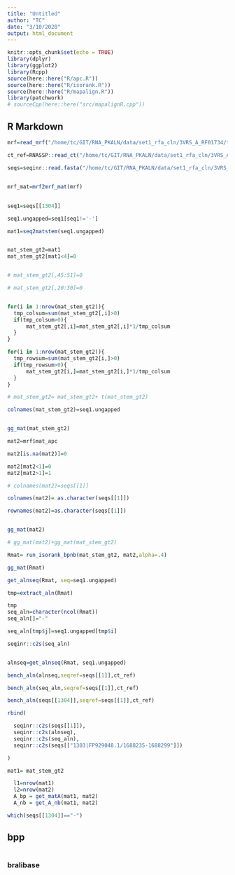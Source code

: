 ```yaml
---
title: "Untitled"
author: "TC"
date: "3/10/2020"
output: html_document
---
```


```r
knitr::opts_chunk$set(echo = TRUE)
library(dplyr)
library(ggplot2)
library(Rcpp)
source(here::here("R/apc.R"))
source(here::here("R/isorank.R"))
source(here::here("R/mapalign.R"))
library(patchwork)
# sourceCpp(here::here("src/mapalignR.cpp"))
```

## R Markdown

```r
mrf=read_mrf("/home/tc/GIT/RNA_PKALN/data/set1_rfa_cln/3VRS_A_RF01734/tmp.mrf")

ct_ref=RNASSP::read_ct("/home/tc/GIT/RNA_PKALN/data/set1_rfa_cln/3VRS_A_RF01734/3VRS_A.ct")

seqs=seqinr::read.fasta("/home/tc/GIT/RNA_PKALN/data/set1_rfa_cln/3VRS_A_RF01734/tmp.ungapped.msa")


mrf_mat=mrf2mrf_mat(mrf)
```

##

```r
seq1=seqs[[1304]]

seq1.ungapped=seq1[seq1!='-']

mat1=seq2matstem(seq1.ungapped)


mat_stem_gt2=mat1
mat_stem_gt2[mat1<4]=0


# mat_stem_gt2[,45:51]=0

# mat_stem_gt2[,20:30]=0


for(i in 1:nrow(mat_stem_gt2)){
  tmp_colsum=sum(mat_stem_gt2[,i]>0)
  if(tmp_colsum>0){
      mat_stem_gt2[,i]=mat_stem_gt2[,i]*1/tmp_colsum
  }
}

for(i in 1:nrow(mat_stem_gt2)){
  tmp_rowsum=sum(mat_stem_gt2[i,]>0)
  if(tmp_rowsum>0){
      mat_stem_gt2[i,]=mat_stem_gt2[i,]*1/tmp_colsum
  }
}

# mat_stem_gt2= mat_stem_gt2+ t(mat_stem_gt2)

colnames(mat_stem_gt2)=seq1.ungapped


gg_mat(mat_stem_gt2)
```


```r
mat2=mrf$mat_apc

mat2[is.na(mat2)]=0

mat2[mat2<1]=0
mat2[mat2>1]=1

# colnames(mat2)=seqs[[1]]

colnames(mat2)= as.character(seqs[[1]])

rownames(mat2)=as.character(seqs[[1]])


gg_mat(mat2)

# gg_mat(mat2)+gg_mat(mat_stem_gt2)
```


```r
Rmat= run_isorank_bpnb(mat_stem_gt2, mat2,alpha=.4)

gg_mat(Rmat)
```


```r
get_alnseq(Rmat, seq=seq1.ungapped)
```

```r


tmp=extract_aln(Rmat)

tmp
seq_aln=character(ncol(Rmat))
seq_aln[]="-"

seq_aln[tmp$j]=seq1.ungapped[tmp$i]

seqinr::c2s(seq_aln)

```

```r

```


```r
alnseq=get_alnseq(Rmat, seq1.ungapped)
```

```r
bench_aln(alnseq,seqref=seqs[[1]],ct_ref)

bench_aln(seq_aln,seqref=seqs[[1]],ct_ref)

bench_aln(seqs[[1304]],seqref=seqs[[1]],ct_ref)
```

```r
rbind(

  seqinr::c2s(seqs[[1]]),
  seqinr::c2s(alnseq),
  seqinr::c2s(seq_aln),
  seqinr::c2s(seqs[["1303|FP929048.1/1688235-1688299"]])

)

```


```r
mat1= mat_stem_gt2

  l1=nrow(mat1)
  l2=nrow(mat2)
  A_bp = get_matA(mat1, mat2)
  A_nb = get_A_nb(mat1, mat2)
```

```r
which(seqs[[1304]]=="-")
```

## bpp

```r

```



### bralibase


```r

```

